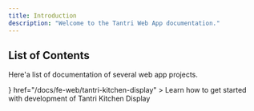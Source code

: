 ```yaml
---
title: Introduction
description: "Welcome to the Tantri Web App documentation."
---
```


## List of Contents

Here'a list of documentation of several web app projects.


<Cards>
  <Card
    title="Tantri Kitchen Display"
    icon={<Globe />}
    href="/docs/fe-web/tantri-kitchen-display"
  >
    Learn how to get started with development of Tantri Kitchen Display
  </Card>
</Cards>
